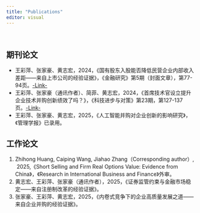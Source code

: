 ```yaml
---
title: "Publications"
editor: visual
---
```


 

## 期刊论文

-   王彩萍、张家豪、黄志宏，2024，《国有股东入股能否降低民营企业内部收入差距——来自上市公司的经验证据》，《金融研究》第5期（封面文章），第77-94页。[-Link-](https://kns.cnki.net/kcms2/article/abstract?v=mdHrqfOh4rEY-bSfYPXGCgxazJ2eiqilOiEheIrpeNtPbC8kHfia3Gp0bVVLblG6f0ZEtjZXmKNg_TQ6OHOHYoBugIivq2ejUg8KWwfyQfHyuGdxUOSPXdDyTBTThlz9nhsmT8aToWoZQPFOUkzgc5ghtCYo1Q6RlikfL9hxd2-8Fwzq1vB3riYLu_cwxV5bZQYQETkSKcI=&uniplatform=NZKPT)
-   王彩萍、张家豪（通讯作者）、简菲、黄志宏，2024，《首席技术官设立提升企业技术并购创新绩效了吗？》，《科技进步与对策》第23期，第127-137页。[-Link-](https://kns.cnki.net/kcms2/article/abstract?v=mdHrqfOh4rEstuW_IvLTOpPAp5A22nCwRikKAlbHrG2BNGYeKxKo-PPGld-W2vw32ak0ze4DQ0f0fVQz7VFTBDqeJecS86ouLjg59Whg6GgSRtAY5BuX5KAVNWkVs-5xc17Hi7zJo3ePsfNqu1H20s8Xu_BzBPZQ1y9USadFMYPlbMkwsmq5Ji7HejANGXA7bW3L0dmYybs=&uniplatform=NZKPT)
-   王彩萍、张家豪、黄志宏，2025，《人工智能并购对企业创新的影响研究》，《管理学报》已录用。

## 工作论文

1.  Zhihong Huang, Caiping Wang, Jiahao Zhang（Corresponding author）,   2025,《Short Selling and Firm Real Options Value: Evidence from China》，《Research in International Business and Finance》外审。
2.  黄志宏、王彩萍、张家豪（通讯作者），2025，《证券监管约束与金融市场稳定——来自注册制改革的经验证据》。
3.  张家豪、王彩萍、黄志宏，2025，《内卷式竞争下的企业高质量发展之道——来自企业并购的经验证据》。